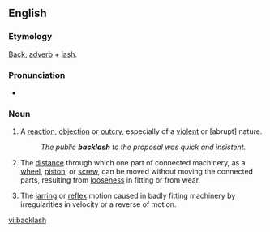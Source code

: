 ==English==

===Etymology===
[[Back]], [[adverb]] + [[lash]].

===Pronunciation===
<!--This needs attention from someone who knows what they're doing :\Back"lash`\-->
*{{audio|en-us-backlash.ogg|Audio (US)}}

===Noun===
{{en-noun|es}}
# A [[reaction]], [[objection]] or [[outcry]], especially of a [[violent]] or [abrupt] nature.
#:''The public '''backlash''' to the proposal was quick and insistent.''
# {{tag|mechanical}} The [[distance]] through which one part of connected machinery, as a [[wheel]], [[piston]], or [[screw]], can be moved without moving the connected parts, resulting from [[loose]]ness in fitting or from wear.
# The [[jarring]] or [[reflex]] motion caused in badly fitting machinery by irregularities in velocity or a reverse of motion.

[[vi:backlash]]